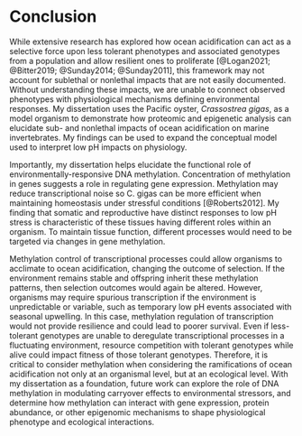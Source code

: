 # Conclusion {-}

While extensive research has explored how ocean acidification can act as a selective force upon less tolerant phenotypes and associated genotypes from a population and allow resilient ones to proliferate [@Logan2021; @Bitter2019; @Sunday2014; @Sunday2011], this framework may not account for sublethal or nonlethal impacts that are not easily documented. Without understanding these impacts, we are unable to connect observed phenotypes with physiological mechanisms defining environmental responses. My dissertation uses the Pacific oyster, *Crassostrea gigas*, as a model organism to demonstrate how proteomic and epigenetic analysis can elucidate sub- and nonlethal impacts of ocean acidification on marine invertebrates. My findings can be used to expand the conceptual model used to interpret low pH impacts on physiology. 

Importantly, my dissertation helps elucidate the functional role of environmentally-responsive DNA methylation. Concentration of methylation in genes suggests a role in regulating gene expression. Methylation may reduce transcriptional noise so C. gigas can be more efficient when maintaining homeostasis under stressful conditions [@Roberts2012]. My finding that somatic and reproductive have distinct responses to low pH stress is characteristic of these tissues having different roles within an organism. To maintain tissue function, different processes would need to be targeted via changes in gene methylation. 

Methylation control of transcriptional processes could allow organisms to acclimate to ocean acidification, changing the outcome of selection. If the environment remains stable and offspring inherit these methylation patterns, then selection outcomes would again be altered. However, organisms may require spurious transcription if the environment is unpredictable or variable, such as temporary low pH events associated with seasonal upwelling. In this case, methylation regulation of transcription would not provide resilience and could lead to poorer survival. Even if less-tolerant genotypes are unable to deregulate transcriptional processes in a fluctuating environment, resource competition with tolerant genotypes while alive could impact fitness of those tolerant genotypes. Therefore, it is critical to consider methylation when considering the ramifications of ocean acidification not only at an organismal level, but at an ecological level. With my dissertation as a foundation, future work can explore the role of DNA methylation in modulating carryover effects to environmental stressors, and determine how methylation can interact with gene expression, protein abundance, or other epigenomic mechanisms to shape physiological phenotype and ecological interactions.